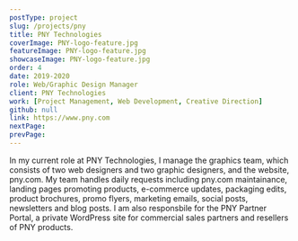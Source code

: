 ```yaml
---
postType: project
slug: /projects/pny
title: PNY Technologies
coverImage: PNY-logo-feature.jpg
featureImage: PNY-logo-feature.jpg
showcaseImage: PNY-logo-feature.jpg
order: 4
date: 2019-2020
role: Web/Graphic Design Manager
client: PNY Technologies
work: [Project Management, Web Development, Creative Direction]
github: null
link: https://www.pny.com
nextPage:
prevPage:
---
```


In my current role at PNY Technologies, I manage the graphics team, which consists of two web designers and two graphic designers, and the website, pny.com. My team handles daily requests including pny.com maintainance, landing pages promoting products, e-commerce updates, packaging edits, product brochures, promo flyers, marketing emails, social posts, newsletters and blog posts. I am also responsbile for the PNY Partner Portal, a private WordPress site for commercial sales partners and resellers of PNY products.
